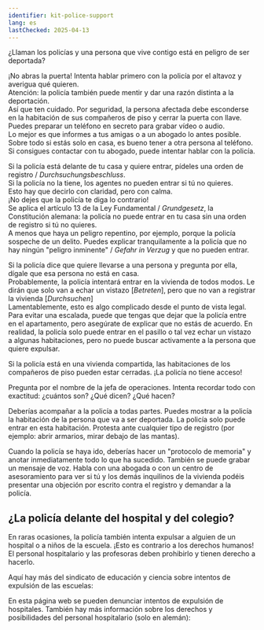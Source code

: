```yaml
---
identifier: kit-police-support
lang: es
lastChecked: 2025-04-13
---
```


¿Llaman los policías y una persona que vive contigo está en peligro de ser deportada?

¡No abras la puerta! Intenta hablar primero con la policía por el altavoz y averigua qué quieren. <br/>
Atención: la policía también puede mentir y dar una razón distinta a la deportación. <br/>
Así que ten cuidado. Por seguridad, la persona afectada debe esconderse en la habitación de sus compañeros de piso y cerrar la puerta con llave. <br/>
Puedes preparar un teléfono en secreto para grabar vídeo o audio. <br/>
Lo mejor es que informes a tus amigas o a un abogado lo antes posible. <br/>
Sobre todo si estás solo en casa, es bueno tener a otra persona al teléfono. <br/>
Si consigues contactar con tu abogado, puede intentar hablar con la policía. <br/>

Si la policía está delante de tu casa y quiere entrar, pídeles una orden de registro / *Durchsuchungsbeschluss*. <br/>
Si la policía no la tiene, los agentes no pueden entrar si tú no quieres. <br/>
Esto hay que decirlo con claridad, pero con calma. <br/>
¡No dejes que la policía te diga lo contrario! <br/>
Se aplica el artículo 13 de la Ley Fundamental / *Grundgesetz*,  la Constitución alemana: la policía no puede entrar en tu casa sin una orden de registro si tú no quieres. <br/>
A menos que haya un peligro repentino, por ejemplo, porque la policía sospeche de un delito. Puedes explicar tranquilamente a la policía que no hay ningún "peligro inminente" / *Gefahr in Verzug* y que no pueden entrar. <br/>

Si la policía dice que quiere llevarse a una persona y pregunta por ella, dígale que esa persona no está en casa. <br/>
Probablemente, la policía intentará entrar en la vivienda de todos modos. Le dirán que solo van a echar un vistazo [*Betreten*], pero que no van a registrar la vivienda [*Durchsuchen*] <br/>
Lamentablemente, esto es algo complicado desde el punto de vista legal.
Para evitar una escalada, puede que tengas que dejar que la policía entre en el apartamento, pero asegúrate de explicar que no estás de acuerdo.
En realidad, la policía solo puede entrar en el pasillo o tal vez echar un vistazo a algunas habitaciones, pero no puede buscar activamente a la persona que quiere expulsar.

Si la policía está en una vivienda compartida, las habitaciones de los compañeros de piso pueden estar cerradas. ¡La policía no tiene acceso!

Pregunta por el nombre de la jefa de operaciones.
Intenta recordar todo con exactitud: ¿cuántos son? ¿Qué dicen? ¿Qué hacen?

Deberías acompañar a la policía a todas partes. Puedes mostrar a la policía la habitación de la persona que va a ser deportada. La policía solo puede entrar en esta habitación.
Protesta ante cualquier tipo de registro (por ejemplo: abrir armarios, mirar debajo de las mantas).

Cuando la policía se haya ido, deberías hacer un "protocolo de memoria" y anotar inmediatamente todo lo que ha sucedido. También se puede grabar un mensaje de voz.
Habla con una abogada o con un centro de asesoramiento para ver si tú y los demás inquilinos de la vivienda podéis presentar una objeción por escrito contra el registro y demandar a la policía.

## ¿La policía delante del hospital y del colegio?

En raras ocasiones, la policía también intenta expulsar a alguien de un hospital o a niños de la escuela.
¡Esto es contrario a los derechos humanos!
El personal hospitalario y las profesoras deben prohibirlo y tienen derecho a hacerlo.

Aquí hay más del sindicato de educación y ciencia sobre intentos de expulsión de las escuelas:
<ExternalShortLink identifier="gew-abschibeung-schulen" />

En esta página web se pueden denunciar intentos de expulsión de hospitales. También hay más información sobre los derechos y posibilidades del personal hospitalario (solo en alemán):
<ExternalShortLink identifier="abschiebung-krankenhaus" />
